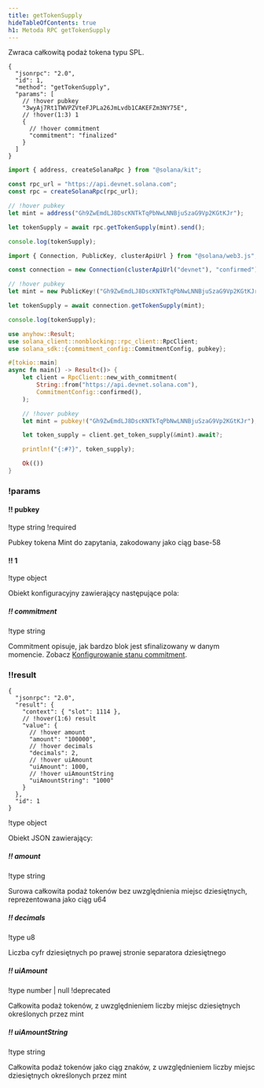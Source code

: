 ```yaml
---
title: getTokenSupply
hideTableOfContents: true
h1: Metoda RPC getTokenSupply
---
```


Zwraca całkowitą podaż tokena typu SPL.

<APIMethod>

```jsonc !!request curl
{
  "jsonrpc": "2.0",
  "id": 1,
  "method": "getTokenSupply",
  "params": [
    // !hover pubkey
    "3wyAj7Rt1TWVPZVteFJPLa26JmLvdb1CAKEFZm3NY75E",
    // !hover(1:3) 1
    {
      // !hover commitment
      "commitment": "finalized"
    }
  ]
}
```

```ts !!request title="Kit"
import { address, createSolanaRpc } from "@solana/kit";

const rpc_url = "https://api.devnet.solana.com";
const rpc = createSolanaRpc(rpc_url);

// !hover pubkey
let mint = address("Gh9ZwEmdLJ8DscKNTkTqPbNwLNNBjuSzaG9Vp2KGtKJr");

let tokenSupply = await rpc.getTokenSupply(mint).send();

console.log(tokenSupply);
```

```ts !!request title="web3.js"
import { Connection, PublicKey, clusterApiUrl } from "@solana/web3.js";

const connection = new Connection(clusterApiUrl("devnet"), "confirmed");

// !hover pubkey
let mint = new PublicKey!("Gh9ZwEmdLJ8DscKNTkTqPbNwLNNBjuSzaG9Vp2KGtKJr");

let tokenSupply = await connection.getTokenSupply(mint);

console.log(tokenSupply);
```

```rs !!request title="Rust"
use anyhow::Result;
use solana_client::nonblocking::rpc_client::RpcClient;
use solana_sdk::{commitment_config::CommitmentConfig, pubkey};

#[tokio::main]
async fn main() -> Result<()> {
    let client = RpcClient::new_with_commitment(
        String::from("https://api.devnet.solana.com"),
        CommitmentConfig::confirmed(),
    );

    // !hover pubkey
    let mint = pubkey!("Gh9ZwEmdLJ8DscKNTkTqPbNwLNNBjuSzaG9Vp2KGtKJr");

    let token_supply = client.get_token_supply(&mint).await?;

    println!("{:#?}", token_supply);

    Ok(())
}
```

### !params

#### !! pubkey

!type string !required

Pubkey tokena Mint do zapytania, zakodowany jako ciąg base-58

#### !! 1

!type object

Obiekt konfiguracyjny zawierający następujące pola:

##### !! commitment

!type string

Commitment opisuje, jak bardzo blok jest sfinalizowany w danym momencie. Zobacz
[Konfigurowanie stanu commitment](/docs/rpc#configuring-state-commitment).

### !!result

```jsonc !response
{
  "jsonrpc": "2.0",
  "result": {
    "context": { "slot": 1114 },
    // !hover(1:6) result
    "value": {
      // !hover amount
      "amount": "100000",
      // !hover decimals
      "decimals": 2,
      // !hover uiAmount
      "uiAmount": 1000,
      // !hover uiAmountString
      "uiAmountString": "1000"
    }
  },
  "id": 1
}
```

!type object

Obiekt JSON zawierający:

##### !! amount

!type string

Surowa całkowita podaż tokenów bez uwzględnienia miejsc dziesiętnych,
reprezentowana jako ciąg u64

##### !! decimals

!type u8

Liczba cyfr dziesiętnych po prawej stronie separatora dziesiętnego

##### !! uiAmount

!type number | null !deprecated

Całkowita podaż tokenów, z uwzględnieniem liczby miejsc dziesiętnych określonych
przez mint

##### !! uiAmountString

!type string

Całkowita podaż tokenów jako ciąg znaków, z uwzględnieniem liczby miejsc
dziesiętnych określonych przez mint

</APIMethod>
